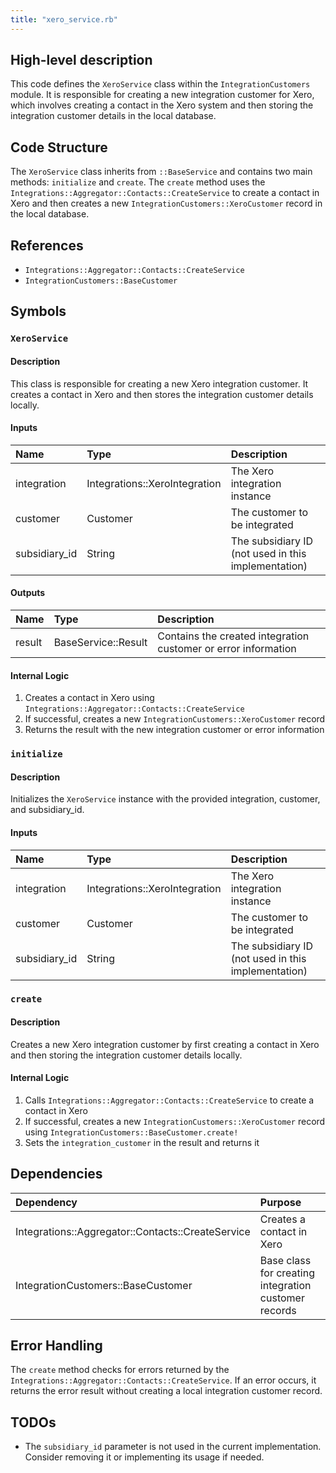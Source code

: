 ```yaml
---
title: "xero_service.rb"
---
```


## High-level description
This code defines the `XeroService` class within the `IntegrationCustomers` module. It is responsible for creating a new integration customer for Xero, which involves creating a contact in the Xero system and then storing the integration customer details in the local database.

## Code Structure
The `XeroService` class inherits from `::BaseService` and contains two main methods: `initialize` and `create`. The `create` method uses the `Integrations::Aggregator::Contacts::CreateService` to create a contact in Xero and then creates a new `IntegrationCustomers::XeroCustomer` record in the local database.

## References
- `Integrations::Aggregator::Contacts::CreateService`
- `IntegrationCustomers::BaseCustomer`

## Symbols

### `XeroService`
#### Description
This class is responsible for creating a new Xero integration customer. It creates a contact in Xero and then stores the integration customer details locally.

#### Inputs
| Name | Type | Description |
|:-----|:-----|:------------|
| integration | Integrations::XeroIntegration | The Xero integration instance |
| customer | Customer | The customer to be integrated |
| subsidiary_id | String | The subsidiary ID (not used in this implementation) |

#### Outputs
| Name | Type | Description |
|:-----|:-----|:------------|
| result | BaseService::Result | Contains the created integration customer or error information |

#### Internal Logic
1. Creates a contact in Xero using `Integrations::Aggregator::Contacts::CreateService`
2. If successful, creates a new `IntegrationCustomers::XeroCustomer` record
3. Returns the result with the new integration customer or error information

### `initialize`
#### Description
Initializes the `XeroService` instance with the provided integration, customer, and subsidiary_id.

#### Inputs
| Name | Type | Description |
|:-----|:-----|:------------|
| integration | Integrations::XeroIntegration | The Xero integration instance |
| customer | Customer | The customer to be integrated |
| subsidiary_id | String | The subsidiary ID (not used in this implementation) |

### `create`
#### Description
Creates a new Xero integration customer by first creating a contact in Xero and then storing the integration customer details locally.

#### Internal Logic
1. Calls `Integrations::Aggregator::Contacts::CreateService` to create a contact in Xero
2. If successful, creates a new `IntegrationCustomers::XeroCustomer` record using `IntegrationCustomers::BaseCustomer.create!`
3. Sets the `integration_customer` in the result and returns it

## Dependencies
| Dependency | Purpose |
|:-----------|:--------|
| Integrations::Aggregator::Contacts::CreateService | Creates a contact in Xero |
| IntegrationCustomers::BaseCustomer | Base class for creating integration customer records |

## Error Handling
The `create` method checks for errors returned by the `Integrations::Aggregator::Contacts::CreateService`. If an error occurs, it returns the error result without creating a local integration customer record.

## TODOs
- The `subsidiary_id` parameter is not used in the current implementation. Consider removing it or implementing its usage if needed.